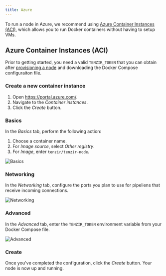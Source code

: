 ```yaml
---
title: Azure
---
```


To run a node in Azure, we recommend using [Azure Container Instances
(ACI)](https://azure.microsoft.com/en-us/products/container-instances), which
allows you to run Docker containers without having to setup VMs.

## Azure Container Instances (ACI)

Prior to getting started, you need a valid `TENZIR_TOKEN` that you can obtain
after [provisioning a node](/guides/node-setup/provision-a-node) and downloading the Docker
Compose configuraiton file.

### Create a new container instance


<Steps>

1. Open https://portal.azure.com/.
1. Navigate to the _Container instances_.
1. Click the _Create_ button.

</Steps>

### Basics

In the _Basics_ tab, perform the following action:

<Steps>

1. Choose a container name.
1. For _Image source_, select _Other registry_.
1. For _Image_, enter `tenzir/tenzir-node`.

</Steps>

![Basics](azure/basics.png)

### Networking

In the _Networking_ tab, configure the ports you plan to use for pipeliens that
receive incoming connections.

![Networking](azure/networking.png)

### Advanced

In the _Advanced_ tab, enter the `TENZIR_TOKEN` environment variable from your
Docker Compose file.

![Advanced](azure/advanced.png)

### Create

Once you've completed the configuration, click the _Create_ button. Your node is
now up and running.
